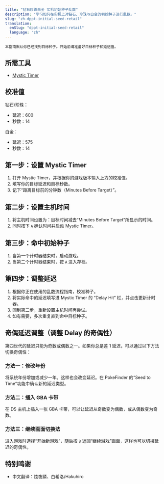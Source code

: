 ```yaml
---
title: "钻石珍珠白金 实机初始种子乱数"
description: "学习如何在实机上对钻石、珍珠与白金的初始种子进行乱数。"
slug: "zh-dppt-initial-seed-retail"
translation:
  enSlug: "dppt-initial-seed-retail"
  language: "zh"
---
```


```
本指南默认你已经找到目标种子。开始前请准备好目标种子和延迟值。
```

## 所需工具

- [Mystic Timer](/mystic-timer)

## 校准值

钻石/珍珠：

- 延迟：600
- 秒数：14

白金：

- 延迟：575
- 秒数：14

## 第一步：设置 Mystic Timer

1. 打开 Mystic Timer，并根据你的游戏版本输入上方的校准值。
2. 填写你的目标延迟和目标秒数。
3. 记下“距离目标前的分钟数（Minutes Before Target）”。

## 第二步：设置主机时间

1. 将主机时间设置为：目标时间减去“Minutes Before Target”所显示的时间。
2. 同时按下 `A` 确认时间并启动 Mystic Timer。

## 第三步：命中初始种子

1. 当第一个计时器结束时，启动游戏。
2. 当第二个计时器结束时，按 `A` 进入存档。

## 第四步：调整延迟

1. 根据你正在使用的乱数流程指南，校准种子。
2. 将实际命中的延迟填写进 Mystic Timer 的 “Delay Hit” 栏，并点击更新计时器。
3. 回到第二步，重新设置主机时间再尝试。
4. 如有需要，多次重复直到命中目标种子。

## 奇偶延迟调整（调整 Delay 的奇偶性）

第四世代的延迟只能为奇数或偶数之一。如果你总是差 1 延迟，可以通过以下方法切换奇偶性：

### 方法一：修改年份

将系统年份增加或减少一年。这样也会改变延迟。在 PokeFinder 的“Seed to Time”功能中确认新的延迟类型。

### 方法二：插入 GBA 卡带

在 DS 主机上插入一张 GBA 卡带，可以让延迟从奇数变为偶数，或从偶数变为奇数。

### 方法三：继续画面切换法

进入游戏时选择“开始新游戏”，随后按 `B` 返回“继续游戏”画面，这样也可以切换延迟的奇偶性。

## 特别鸣谢

- 中文翻译：炫夜鳞、白希洛/Hakuhiro
